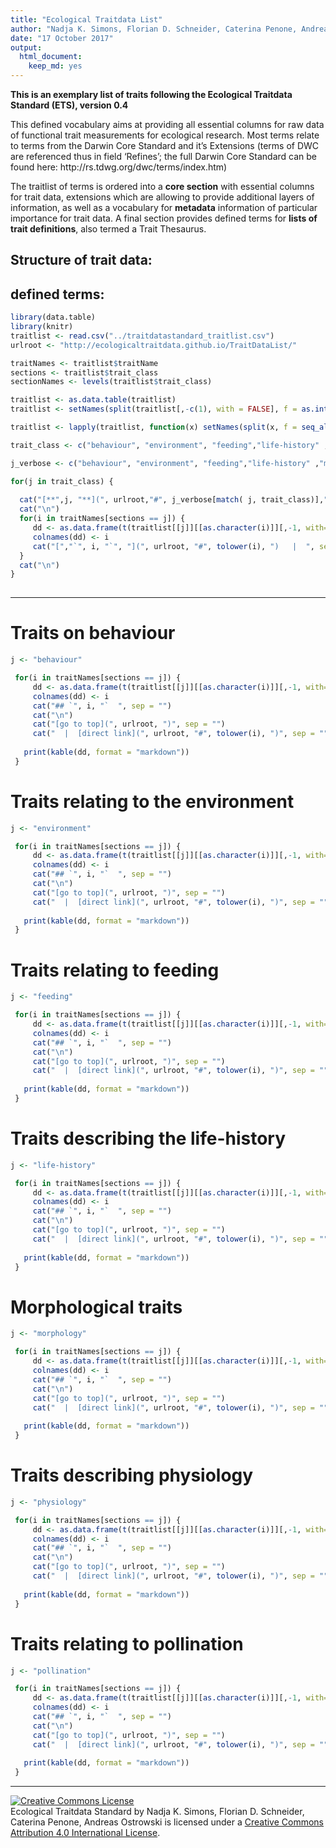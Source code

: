 ```yaml
---
title: "Ecological Traitdata List"
author: "Nadja K. Simons, Florian D. Schneider, Caterina Penone, Andreas Ostrowski"
date: "17 October 2017"
output:
  html_document:
    keep_md: yes
---
```



**This is an exemplary list of traits following the Ecological Traitdata Standard (ETS), version 0.4** 

This defined vocabulary aims at providing all essential columns for raw data of functional trait measurements for ecological research. Most terms relate to terms from the Darwin Core Standard and it's Extensions (terms of DWC are referenced thus in field 'Refines'; the full Darwin Core Standard can be found here: http://rs.tdwg.org/dwc/terms/index.htm)

The traitlist of terms is ordered into a **core section** with essential columns for trait data, extensions which are allowing to provide additional layers of information, as well as a vocabulary for **metadata** information of particular importance for trait data. A final section provides defined terms for **lists of trait definitions**, also termed a Trait Thesaurus. 


## Structure of trait data:


## defined terms:

```r
library(data.table)
library(knitr)
traitlist <- read.csv("../traitdatastandard_traitlist.csv")
urlroot <- "http://ecologicaltraitdata.github.io/TraitDataList/"

traitNames <- traitlist$traitName
sections <- traitlist$trait_class
sectionNames <- levels(traitlist$trait_class)

traitlist <- as.data.table(traitlist)
traitlist <- setNames(split(traitlist[,-c(1), with = FALSE], f = as.integer(traitlist$trait_class)), sectionNames)

traitlist <- lapply(traitlist, function(x) setNames(split(x, f = seq_along(x$traitName)), x$traitName))

trait_class <- c("behaviour", "environment", "feeding","life-history" ,"morphology", "physiology", "pollination" )

j_verbose <- c("behaviour", "environment", "feeding","life-history" ,"morphology", "physiology", "pollination" )

for(j in trait_class) {
  
  cat("[**",j, "**](", urlroot,"#", j_verbose[match( j, trait_class)]," )  ", sep = "" )
  cat("\n")
  for(i in traitNames[sections == j]) {
     dd <- as.data.frame(t(traitlist[[j]][[as.character(i)]][,-1, with=FALSE]))
     colnames(dd) <- i
     cat("[","`", i, "`", "](", urlroot, "#", tolower(i), ")   |  ", sep = "") 
  }
  cat("\n")
}
 


```

---

# Traits on behaviour


```r

j <- "behaviour"

 for(i in traitNames[sections == j]) {
     dd <- as.data.frame(t(traitlist[[j]][[as.character(i)]][,-1, with=FALSE]))
     colnames(dd) <- i
     cat("## `", i, "`  ", sep = "")
     cat("\n")
     cat("[go to top](", urlroot, ")", sep = "") 
     cat("  |  [direct link](", urlroot, "#", tolower(i), ")", sep = "") 
     
   print(kable(dd, format = "markdown"))
 }

```

# Traits relating to the environment

```r

j <- "environment"

 for(i in traitNames[sections == j]) {
     dd <- as.data.frame(t(traitlist[[j]][[as.character(i)]][,-1, with=FALSE]))
     colnames(dd) <- i
     cat("## `", i, "`  ", sep = "")
     cat("\n")
     cat("[go to top](", urlroot, ")", sep = "") 
     cat("  |  [direct link](", urlroot, "#", tolower(i), ")", sep = "") 
     
   print(kable(dd, format = "markdown"))
 }

```

# Traits relating to feeding

```r

j <- "feeding"

 for(i in traitNames[sections == j]) {
     dd <- as.data.frame(t(traitlist[[j]][[as.character(i)]][,-1, with=FALSE]))
     colnames(dd) <- i
     cat("## `", i, "`  ", sep = "")
     cat("\n")
     cat("[go to top](", urlroot, ")", sep = "") 
     cat("  |  [direct link](", urlroot, "#", tolower(i), ")", sep = "") 
     
   print(kable(dd, format = "markdown"))
 }

```

# Traits describing the life-history

```r

j <- "life-history"

 for(i in traitNames[sections == j]) {
     dd <- as.data.frame(t(traitlist[[j]][[as.character(i)]][,-1, with=FALSE]))
     colnames(dd) <- i
     cat("## `", i, "`  ", sep = "")
     cat("\n")
     cat("[go to top](", urlroot, ")", sep = "") 
     cat("  |  [direct link](", urlroot, "#", tolower(i), ")", sep = "") 
     
   print(kable(dd, format = "markdown"))
 }

```

# Morphological traits

```r

j <- "morphology"

 for(i in traitNames[sections == j]) {
     dd <- as.data.frame(t(traitlist[[j]][[as.character(i)]][,-1, with=FALSE]))
     colnames(dd) <- i
     cat("## `", i, "`  ", sep = "")
     cat("\n")
     cat("[go to top](", urlroot, ")", sep = "") 
     cat("  |  [direct link](", urlroot, "#", tolower(i), ")", sep = "") 
     
   print(kable(dd, format = "markdown"))
 }

```


# Traits describing physiology

```r

j <- "physiology"

 for(i in traitNames[sections == j]) {
     dd <- as.data.frame(t(traitlist[[j]][[as.character(i)]][,-1, with=FALSE]))
     colnames(dd) <- i
     cat("## `", i, "`  ", sep = "")
     cat("\n")
     cat("[go to top](", urlroot, ")", sep = "") 
     cat("  |  [direct link](", urlroot, "#", tolower(i), ")", sep = "") 
     
   print(kable(dd, format = "markdown"))
 }

```

# Traits relating to pollination

```r

j <- "pollination"

 for(i in traitNames[sections == j]) {
     dd <- as.data.frame(t(traitlist[[j]][[as.character(i)]][,-1, with=FALSE]))
     colnames(dd) <- i
     cat("## `", i, "`  ", sep = "")
     cat("\n")
     cat("[go to top](", urlroot, ")", sep = "") 
     cat("  |  [direct link](", urlroot, "#", tolower(i), ")", sep = "") 
     
   print(kable(dd, format = "markdown"))
 }

```

----

<a rel="license" href="http://creativecommons.org/licenses/by/4.0/"><img alt="Creative Commons License" style="border-width:0" src="https://i.creativecommons.org/l/by/4.0/88x31.png" /></a><br /><span xmlns:dct="http://purl.org/dc/terms/" property="dct:title">Ecological Traitdata Standard </span> by <span xmlns:cc="http://creativecommons.org/ns#" property="cc:attributionName">Nadja K. Simons, Florian D. Schneider, Caterina Penone, Andreas Ostrowski</span> is licensed under a <a rel="license" href="http://creativecommons.org/licenses/by/4.0/">Creative Commons Attribution 4.0 International License</a>.

